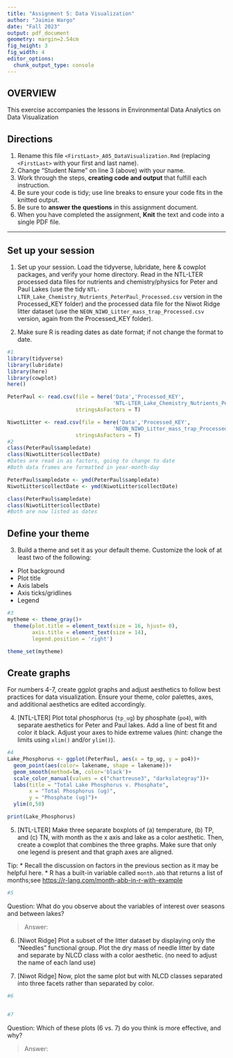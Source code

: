 ```yaml
---
title: "Assignment 5: Data Visualization"
author: "Jaimie Wargo"
date: "Fall 2023"
output: pdf_document
geometry: margin=2.54cm
fig_height: 3
fig_width: 4
editor_options: 
  chunk_output_type: console
---
```


## OVERVIEW

This exercise accompanies the lessons in Environmental Data Analytics on Data Visualization 

## Directions
1.  Rename this file `<FirstLast>_A05_DataVisualization.Rmd` (replacing `<FirstLast>` with your first and last name).
2. Change "Student Name" on line 3 (above) with your name.
3. Work through the steps, **creating code and output** that fulfill each instruction.
4. Be sure your code is tidy; use line breaks to ensure your code fits in the knitted output.
5. Be sure to **answer the questions** in this assignment document.
6. When you have completed the assignment, **Knit** the text and code into a single PDF file.

---

## Set up your session 

1. Set up your session. Load the tidyverse, lubridate, here & cowplot packages, and verify your home directory. Read in the NTL-LTER processed data files for nutrients and chemistry/physics for Peter and Paul Lakes (use the tidy `NTL-LTER_Lake_Chemistry_Nutrients_PeterPaul_Processed.csv` version in the Processed_KEY folder) and the processed data file for the Niwot Ridge litter dataset (use the `NEON_NIWO_Litter_mass_trap_Processed.csv` version, again from the Processed_KEY folder). 

2. Make sure R is reading dates as date format; if not change the format to date.

```r
#1 
library(tidyverse)
library(lubridate)
library(here)
library(cowplot)
here()

PeterPaul <- read.csv(file = here('Data','Processed_KEY',
                                  'NTL-LTER_Lake_Chemistry_Nutrients_PeterPaul_Processed.csv'), 
                      stringsAsFactors = T)

NiwotLitter <- read.csv(file = here('Data','Processed_KEY',
                                  'NEON_NIWO_Litter_mass_trap_Processed.csv'), 
                      stringsAsFactors = T)
#2
class(PeterPaul$sampledate) 
class(NiwotLitter$collectDate)
#Dates are read in as factors, going to change to date
#Both data frames are formatted in year-month-day

PeterPaul$sampledate <- ymd(PeterPaul$sampledate)
NiwotLitter$collectDate <- ymd(NiwotLitter$collectDate)

class(PeterPaul$sampledate) 
class(NiwotLitter$collectDate)
#Both are now listed as dates
```
## Define your theme
3. Build a theme and set it as your default theme. Customize the look of at least two of the following: 
 * Plot background
 * Plot title
 * Axis labels
 * Axis ticks/gridlines
 * Legend

```r
#3
mytheme <- theme_gray()+
  theme(plot.title = element_text(size = 16, hjust= 0),
        axis.title = element_text(size = 14),
        legend.position = 'right')

theme_set(mytheme)
```

## Create graphs
For numbers 4-7, create ggplot graphs and adjust aesthetics to follow best practices for data visualization. Ensure your theme, color palettes, axes, and additional aesthetics are edited accordingly.

4. [NTL-LTER] Plot total phosphorus (`tp_ug`) by phosphate (`po4`), with separate aesthetics for Peter and Paul lakes. Add a line of best fit and color it black. Adjust your axes to hide extreme values (hint: change the limits using `xlim()` and/or `ylim()`).

```r
#4
Lake_Phosphorus <- ggplot(PeterPaul, aes(x = tp_ug, y = po4))+
  geom_point(aes(color= lakename, shape = lakename))+
  geom_smooth(method=lm, color='black')+
  scale_color_manual(values = c("chartreuse3", "darkslategray"))+
  labs(title = "Total Lake Phosphorus v. Phosphate",
       x = "Total Phosphorus (ug)",
       y = "Phosphate (ug)")+
  ylim(0,50)

print(Lake_Phosphorus)

```


5. [NTL-LTER] Make three separate boxplots of (a) temperature, (b) TP, and (c) TN, with month as the x axis and lake as a color aesthetic. Then, create a cowplot that combines the three graphs. Make sure that only one legend is present and that graph axes are aligned. 

Tip:
* Recall the discussion on factors in the previous section as it may be helpful here. 
* R has a built-in variable called `month.abb` that returns a list of months;see <https://r-lang.com/month-abb-in-r-with-example>

```r
#5 

```

Question: What do you observe about the variables of interest over seasons and between lakes? 

> Answer: 

6. [Niwot Ridge] Plot a subset of the litter dataset by displaying only the "Needles" functional group. Plot the dry mass of needle litter by date and separate by NLCD class with a color aesthetic. (no need to adjust the name of each land use)

7. [Niwot Ridge] Now, plot the same plot but with NLCD classes separated into three facets rather than separated by color. 

```r
#6


#7


```
Question: Which of these plots (6 vs. 7) do you think is more effective, and why? 

> Answer: